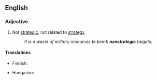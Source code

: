 ==English==
===Adjective===
{{en-adj}}

# Not [[strategic]]; not related to [[strategy]].
#:''It is a waste of military resources to bomb '''nonstrategic''' targets.''

====Translations====
{{trans-top|not strategic}}
* Finnish: {{t|fi|ei-strateginen}}
{{trans-mid}}
*Hungarian: {{t|hu|nem stratégiai}}
{{trans-bottom}}